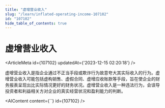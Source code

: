 ```yaml
---
title: "虚增营业收入"
slug: "/learn/inflated-operating-income-107102"
id: "107102"
hide_table_of_contents: true
---
```



# 虚增营业收入

<ArticleMeta id={107102} updatedAt={'2023-12-15 02:20:18'} />
<div className='border-solid border-b border-t-0 my-4 border-[var(--ifm-color-gray-300)]' />

虚增营业收入是指企业通过不正当手段或欺诈行为故意夸大其实际收入的行为。虚增营业收入可能包括虚构销售、虚假合同、虚增应收账款等手段，旨在使企业的财务报表呈现出比实际情况更好的财务状况。虚增营业收入是一种违法行为，会误导投资者和利益相关方对企业的真实经营状况和盈利能力的判断。

<AIContent content={``} id={107102} />
